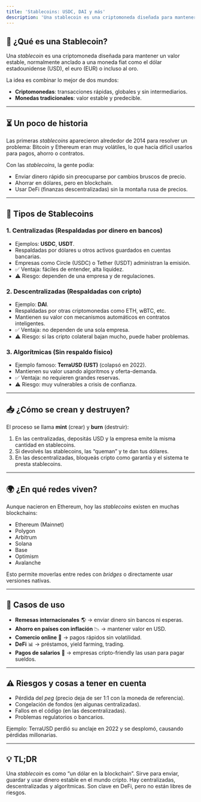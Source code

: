 ```yaml
---
title: 'Stablecoins: USDC, DAI y más'
description: 'Una stablecoin es una criptomoneda diseñada para mantener un valor estable, anclada a una moneda fiat como el dólar estadounidense.'
---
```


## 📌 ¿Qué es una Stablecoin?

Una *stablecoin* es una criptomoneda diseñada para mantener un valor estable, normalmente anclado a una moneda fiat como el dólar estadounidense (USD), el euro (EUR) o incluso al oro.

La idea es combinar lo mejor de dos mundos:

* **Criptomonedas**: transacciones rápidas, globales y sin intermediarios.
* **Monedas tradicionales**: valor estable y predecible.

---

## ⏳ Un poco de historia

Las primeras *stablecoins* aparecieron alrededor de 2014 para resolver un problema:
Bitcoin y Ethereum eran muy volátiles, lo que hacía difícil usarlos para pagos, ahorro o contratos.

Con las *stablecoins*, la gente podía:

* Enviar dinero rápido sin preocuparse por cambios bruscos de precio.
* Ahorrar en dólares, pero en blockchain.
* Usar DeFi (finanzas descentralizadas) sin la montaña rusa de precios.

---

## 🧩 Tipos de Stablecoins

### 1\. **Centralizadas (Respaldadas por dinero en bancos)**

* Ejemplos: **USDC**, **USDT**.
* Respaldadas por dólares u otros activos guardados en cuentas bancarias.
* Empresas como Circle (USDC) o Tether (USDT) administran la emisión.
* ✅ Ventaja: fáciles de entender, alta liquidez.
* ⚠️ Riesgo: dependen de una empresa y de regulaciones.

### 2\. **Descentralizadas (Respaldadas con cripto)**

* Ejemplo: **DAI**.
* Respaldadas por otras criptomonedas como ETH, wBTC, etc.
* Mantienen su valor con mecanismos automáticos en contratos inteligentes.
* ✅ Ventaja: no dependen de una sola empresa.
* ⚠️ Riesgo: si las cripto colateral bajan mucho, puede haber problemas.

### 3\. **Algorítmicas (Sin respaldo físico)**

* Ejemplo famoso: **TerraUSD (UST)** (colapsó en 2022).
* Mantienen su valor usando algoritmos y oferta-demanda.
* ✅ Ventaja: no requieren grandes reservas.
* ⚠️ Riesgo: muy vulnerables a crisis de confianza.

---

## 📥 ¿Cómo se crean y destruyen?

El proceso se llama **mint** (crear) y **burn** (destruir):

1. En las centralizadas, depositás USD y la empresa emite la misma cantidad en stablecoins.
2. Si devolvés las stablecoins, las “queman” y te dan tus dólares.
3. En las descentralizadas, bloqueás cripto como garantía y el sistema te presta stablecoins.

---

## 🌍 ¿En qué redes viven?

Aunque nacieron en Ethereum, hoy las *stablecoins* existen en muchas blockchains:

* Ethereum (Mainnet)
* Polygon
* Arbitrum
* Solana
* Base
* Optimism
* Avalanche

Esto permite moverlas entre redes con *bridges* o directamente usar versiones nativas.

---

## 💼 Casos de uso

* **Remesas internacionales** 🌎 → enviar dinero sin bancos ni esperas.
* **Ahorro en países con inflación** 📉 → mantener valor en USD.
* **Comercio online** 🛒 → pagos rápidos sin volatilidad.
* **DeFi** 📊 → préstamos, yield farming, trading.
* **Pagos de salarios** 💼 → empresas cripto-friendly las usan para pagar sueldos.

---

## ⚠️ Riesgos y cosas a tener en cuenta

* Pérdida del *peg* (precio deja de ser 1:1 con la moneda de referencia).
* Congelación de fondos (en algunas centralizadas).
* Fallos en el código (en las descentralizadas).
* Problemas regulatorios o bancarios.

Ejemplo: TerraUSD perdió su anclaje en 2022 y se desplomó, causando pérdidas millonarias.

---

## 💡 TL;DR

Una *stablecoin* es como “un dólar en la blockchain”.
Sirve para enviar, guardar y usar dinero estable en el mundo cripto.
Hay centralizadas, descentralizadas y algorítmicas.
Son clave en DeFi, pero no están libres de riesgos.
